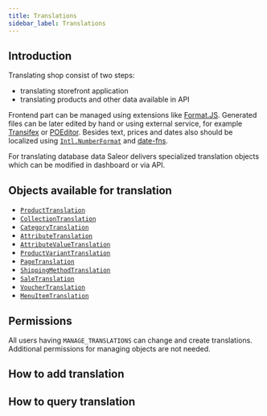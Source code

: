 ```yaml
---
title: Translations
sidebar_label: Translations
---
```


## Introduction

Translating shop consist of two steps:
- translating storefront application
- translating products and other data available in API

Frontend part can be managed using extensions like [Format.JS](https://formatjs.io). Generated files can be later edited by hand or using external service, for example [Transifex](https://www.transifex.com) or [POEditor](https://poeditor.com). Besides text, prices and dates also should be localized using [`Intl.NumberFormat`](https://developer.mozilla.org/en-US/docs/Web/JavaScript/Reference/Global_Objects/Intl/NumberFormat) and [date-fns](https://date-fns.org).

For translating database data Saleor delivers specialized translation objects which can be modified in dashboard or via API.

## Objects available for translation

- [`ProductTranslation`](developer/api-reference/objects/product-translation.mdx)
- [`CollectionTranslation`](developer/api-reference/objects/collection-translation.mdx)
- [`CategoryTranslation`](developer/api-reference/objects/category-translation.mdx)
- [`AttributeTranslation`](developer/api-reference/objects/attribute-translation.mdx)
- [`AttributeValueTranslation`](developer/api-reference/objects/attribute-value-translation.mdx)
- [`ProductVariantTranslation`](developer/api-reference/objects/product-variant-translation.mdx)
- [`PageTranslation`](developer/api-reference/objects/page-translation.mdx)
- [`ShippingMethodTranslation`](developer/api-reference/objects/shipping-method-translation.mdx)
- [`SaleTranslation`](developer/api-reference/objects/sale-translation.mdx)
- [`VoucherTranslation`](developer/api-reference/objects/voucher-translation.mdx)
- [`MenuItemTranslation`](developer/api-reference/objects/menu-item-translation.mdx)

## Permissions
All users having `MANAGE_TRANSLATIONS` can change and create translations. Additional permissions for managing objects are not needed.

## How to add translation


## How to query translation
